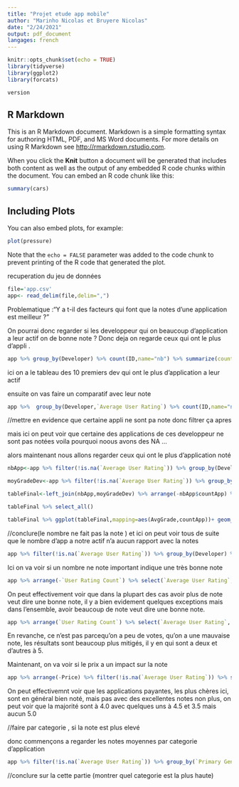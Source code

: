 ```yaml
---
title: "Projet etude app mobile"
author: "Marinho Nicolas et Bruyere Nicolas"
date: "2/24/2021"
output: pdf_document
langages: french 
---
```


```r
knitr::opts_chunk$set(echo = TRUE)
library(tidyverse)
library(ggplot2)
library(forcats)

version
```

## R Markdown

This is an R Markdown document. Markdown is a simple formatting syntax for authoring HTML, PDF, and MS Word documents. For more details on using R Markdown see <http://rmarkdown.rstudio.com>.

When you click the **Knit** button a document will be generated that includes both content as well as the output of any embedded R code chunks within the document. You can embed an R code chunk like this:

```r
summary(cars)
```

## Including Plots

You can also embed plots, for example:

```r
plot(pressure)
```

Note that the `echo = FALSE` parameter was added to the code chunk to prevent printing of the R code that generated the plot.

recuperation du jeu de données 
```r
file='app.csv'
app<- read_delim(file,delim=",") 
```

Problematique :"Y a t-il des facteurs qui font que la notes d'une application est meilleur ? "


On pourrai donc regarder si les developpeur qui on beaucoup d'application a leur actif on de bonne note ? 
Donc deja on regarde ceux qui ont le plus d'appli .

```r
app %>% group_by(Developer) %>% count(ID,name="nb") %>% summarize(countApp = sum(nb)) %>% arrange(-countApp) %>% head(n=15) ;
```

ici on a le tableau des 10 premiers dev qui ont le plus d'application a leur actif

ensuite on vas faire un comparatif avec leur note

```r
app %>%  group_by(Developer,`Average User Rating`) %>% count(ID,name="nb") %>% summarize(countApp = sum(nb)) %>% arrange(-countApp) %>% head(n=10) %>% select(Developer,`Average User Rating`,countApp);
```
//mettre en evidence que certaine appli ne sont pa note donc filtrer ça apres

mais ici on peut voir que certaine des applications de ces developpeur ne sont pas notées voila pourquoi noous avons des NA ... 

alors maintenant nous allons regarder ceux qui ont le plus d'application noté

```r
nbApp<-app %>% filter(!is.na(`Average User Rating`)) %>% group_by(Developer) %>% count(ID,name="nb") %>% summarize(countApp = sum(nb)) %>% arrange(-countApp)  

moyGradeDev<-app %>% filter(!is.na(`Average User Rating`)) %>% group_by(Developer) %>% summarize(AvgGrade=mean(`Average User Rating`))

tableFinal<-left_join(nbApp,moyGradeDev) %>% arrange(-nbApp$countApp) %>% head(15)

tableFinal %>% select_all()

tableFinal %>% ggplot(tableFinal,mapping=aes(AvgGrade,countApp))+ geom_col(position = "dodge")
```
//conclure(le nombre ne fait pas la note )
et ici on peut voir tous de suite que le nombre d'app a notre actif n'a aucun rapport avec la notes
```r
app %>% filter(!is.na(`Average User Rating`)) %>% group_by(Developer) %>% summarise(AvgGrade=mean(`Average User Rating`)) %>% arrange(Developer,by_group=TRUE) 
```


Ici on va voir si un nombre ne note important indique une très bonne note
```r
app %>% arrange(-`User Rating Count`) %>% select(`Average User Rating`, `User Rating Count`) %>% filter(!is.na(`Average User Rating`)) %>% ggplot(app,mapping = aes(group=`User Rating Count`,y=`Average User Rating`,x=`User Rating Count`))+ geom_boxplot()
```
On peut effectivement voir que dans la plupart des cas avoir plus de note veut dire une bonne note, il y a bien evidement quelques exceptions mais dans l'ensemble, avoir beaucoup de note veut dire une bonne note.

```r
app %>% arrange(`User Rating Count`) %>% select(`Average User Rating`, `User Rating Count`) %>% head(n=15)
```
En revanche, ce n'est pas parcequ'on a peu de votes, qu'on a une mauvaise note, les résultats sont beaucoup plus mitigés, il y en qui sont a deux et d'autres à 5.


Maintenant, on va voir si le prix a un impact sur la note
```r
app %>% arrange(-Price) %>% filter(!is.na(`Average User Rating`)) %>% select(`Average User Rating`, Price) %>% head(n=15)
```
On peut effectivemnt voir que les applications payantes, les plus chères ici, sont en général bien noté, mais pas avec des excellentes notes non plus, on peut voir que la majorité sont à 4.0 avec quelques uns à 4.5 et 3.5 mais aucun 5.0



//faire par categorie , si la note est plus elevé 


donc commençons a regarder les notes moyennes par categorie d'application 
```r
app %>% filter(!is.na(`Average User Rating`)) %>% group_by(`Primary Genre`) %>% summarise(AvgGrade=mean(`Average User Rating`)) %>% ggplot(app,mapping=aes(`Primary Genre`,AvgGrade))+geom_col()

```
//conclure sur la cette partie (montrer quel categorie est la plus haute)









